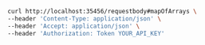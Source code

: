 ```bash showLineNumbers copy filename="Request Body Post Application Json Map Of Array usage example"
curl http://localhost:35456/requestbody#mapOfArrays \
--header 'Content-Type: application/json' \
--header 'Accept: application/json' \
--header 'Authorization: Token YOUR_API_KEY'
```
